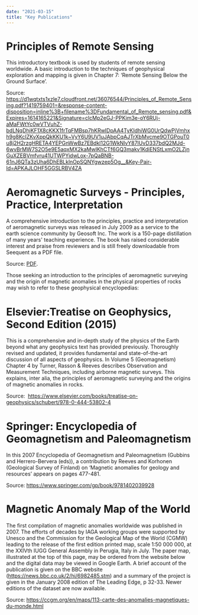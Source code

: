 ```yaml
---
date: "2021-03-15"
title: "Key Publications"
---
```


# Principles of Remote Sensing

This introductory textbook is used by students of remote sensing worldwide. A basic introduction to the techniques of geophysical exploration and mapping is given in Chapter 7: ‘Remote Sensing Below the Ground Surface’.

Source: <https://d1wqtxts1xzle7.cloudfront.net/36076544/Principles_of_Remote_Sensing.pdf?1419759401=&response-content-disposition=inline%3B+filename%3DFundamental_of_Remote_sensing.pdf&Expires=1614165221&Signature=clcMp2eGJ-PPKim3e-oY6RUj-aMaFWtYc0wVTVuhZ-bdLNqDhjKF1X8cKKX1frTqFMBsp7hKRwIDpAA4TyKIdhiWG0UrQdwPjVmhxh9g8KcIZKvXppQkKKU1k~VyY6U9UV1uJAbpCqAJTrXbMvcme9OTGPouT0u8j2H2rzgHRETA4YEPGnWwBz7EBdkl12G1WkNlvY87IUvD337bdQ2MJd-6wvBrMW7S2O5e9E5aqxMX2kaMwIKhCTf6GQ3makv1KdiENStLxmO2LZjnGuXZEBVmfvru41UTWPYidwLox-7pQaBNB-61nJ6QTa3zUha6DhEBLklnOpSQNYgwzep5Og__&Key-Pair-Id=APKAJLOHF5GGSLRBV4ZA>

# Aeromagnetic Surveys - Principles, Practice, Interpretation

A comprehensive introduction to the principles, practice and interpretation of aeromagnetic surveys was released in July 2009 as a service to the earth science community by Geosoft Inc. The work is a 150-page distillation of many years' teaching experience. The book has raised considerable interest and praise from reviewers and is still freely downloadable from Seequent as a PDF file.  

Source: [PDF](https://files.seequent.com/PDFs/Aeromagnetic_Survey_Reeves-october-2005.pdf).


Those seeking an introduction to the principles of aeromagnetic surveying and the origin of magnetic anomalies in the physical properties of rocks may wish to refer to these geophysical encyclopedias:

# Elsevier:Treatise on Geophysics, Second Edition (2015)

This is a comprehensive and in-depth study of the physics of the Earth beyond what any geophysics text has provided previously. Thoroughly revised and updated, it provides fundamental and state-of-the-art discussion of all aspects of geophysics. In Volume 5 (Geomagnetism) Chapter 4 by Turner, Rasson & Reeves describes Observation and Measurement Techniques, including airborne magnetic surveys. This explains, inter alia, the principles of aeromagnetic surveying and the origins of magnetic anomalies in rocks.

Source:  <https://www.elsevier.com/books/treatise-on-geophysics/schubert/978-0-444-53802-4>

# Springer: Encyclopedia of Geomagnetism and Paleomagnetism

In this 2007 Encyclopedia of Geomagnetism and Paleomagnetism (Gubbins and Herrero-Bervera (eds)), a contribution by Reeves and Korhonen (Geological Survey of Finland) on ‘Magnetic anomalies for geology and resources’ appears on pages 477-481.

Source: <https://www.springer.com/gp/book/9781402039928>

# Magnetic Anomaly Map of the World

The first compilation of magnetic anomalies worldwide was published in 2007. The efforts of decades by IAGA working groups were supported by Unesco and the Commission for the Geological Map of the World (CGMW) leading to the release of the first edition printed map, scale 1:50 000 000, at the XXIVth IUGG General Assembly in Perugia, Italy in July. The paper map, illustrated at the top of this page, may be ordered from the website below and the digital data may be viewed in Google Earth. A brief account of the publication is given on the BBC website (<https://news.bbc.co.uk/2/hi/6982485.stm>) and a summary of the project is given in the January 2008 edition of The Leading Edge, p 32-33. Newer editions of the dataset are now available. 

Source: <https://ccgm.org/en/maps/113-carte-des-anomalies-magnetiques-du-monde.html>

